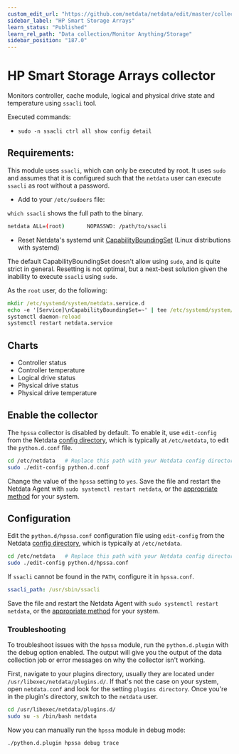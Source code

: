 ```yaml
---
custom_edit_url: "https://github.com/netdata/netdata/edit/master/collectors/python.d.plugin/hpssa/README.md"
sidebar_label: "HP Smart Storage Arrays"
learn_status: "Published"
learn_rel_path: "Data collection/Monitor Anything/Storage"
sidebar_position: "187.0"
---
```



# HP Smart Storage Arrays collector

Monitors controller, cache module, logical and physical drive state and temperature using `ssacli` tool.

Executed commands:

- `sudo -n ssacli ctrl all show config detail`

## Requirements:

This module uses `ssacli`, which can only be executed by root. It uses
`sudo` and assumes that it is configured such that the `netdata` user can execute `ssacli` as root without a password.

- Add to your `/etc/sudoers` file:

`which ssacli` shows the full path to the binary.

```bash
netdata ALL=(root)       NOPASSWD: /path/to/ssacli
```

- Reset Netdata's systemd
  unit [CapabilityBoundingSet](https://www.freedesktop.org/software/systemd/man/systemd.exec.html#Capabilities) (Linux
  distributions with systemd)

The default CapabilityBoundingSet doesn't allow using `sudo`, and is quite strict in general. Resetting is not optimal, but a next-best solution given the inability to execute `ssacli` using `sudo`.

As the `root` user, do the following:

```cmd
mkdir /etc/systemd/system/netdata.service.d
echo -e '[Service]\nCapabilityBoundingSet=~' | tee /etc/systemd/system/netdata.service.d/unset-capability-bounding-set.conf
systemctl daemon-reload
systemctl restart netdata.service
```

## Charts

- Controller status
- Controller temperature
- Logical drive status
- Physical drive status
- Physical drive temperature

## Enable the collector

The `hpssa` collector is disabled by default. To enable it, use `edit-config` from the
Netdata [config directory](/docs/getting-started/manage-and-configure/configuration), which is typically at `/etc/netdata`, to edit the `python.d.conf`
file.

```bash
cd /etc/netdata   # Replace this path with your Netdata config directory, if different
sudo ./edit-config python.d.conf
```

Change the value of the `hpssa` setting to `yes`. Save the file and restart the Netdata Agent with `sudo systemctl
restart netdata`, or the [appropriate method](/docs/getting-started/manage-and-configure/start-stop-or-restart-the-netdata-agent) for your system.

## Configuration

Edit the `python.d/hpssa.conf` configuration file using `edit-config` from the
Netdata [config directory](/docs/getting-started/manage-and-configure/configuration), which is typically at `/etc/netdata`.

```bash
cd /etc/netdata   # Replace this path with your Netdata config directory, if different
sudo ./edit-config python.d/hpssa.conf
```

If `ssacli` cannot be found in the `PATH`, configure it in `hpssa.conf`.

```yaml
ssacli_path: /usr/sbin/ssacli
```

Save the file and restart the Netdata Agent with `sudo systemctl restart netdata`, or the [appropriate
method](/docs/getting-started/manage-and-configure/start-stop-or-restart-the-netdata-agent) for your system.

### Troubleshooting

To troubleshoot issues with the `hpssa` module, run the `python.d.plugin` with the debug option enabled. The 
output will give you the output of the data collection job or error messages on why the collector isn't working.

First, navigate to your plugins directory, usually they are located under `/usr/libexec/netdata/plugins.d/`. If that's 
not the case on your system, open `netdata.conf` and look for the setting `plugins directory`. Once you're in the 
plugin's directory, switch to the `netdata` user.

```bash
cd /usr/libexec/netdata/plugins.d/
sudo su -s /bin/bash netdata
```

Now you can manually run the `hpssa` module in debug mode:

```bash
./python.d.plugin hpssa debug trace
```

